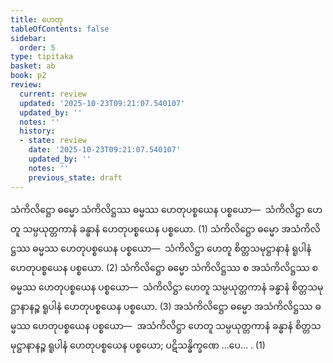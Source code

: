 ```yaml
---
title: ဟေတု
tableOfContents: false
sidebar:
  order: 5
type: tipitaka
basket: ab
book: p2
review:
  current: review
  updated: '2025-10-23T09:21:07.540107'
  updated_by: ''
  notes: ''
  history:
  - state: review
    date: '2025-10-23T09:21:07.540107'
    updated_by: ''
    notes: ''
    previous_state: draft
---
```



<ReviewStatus review={frontmatter.review} showDetails={true} />

<HypothesisAnnotation frontmatter={frontmatter} />

<DynamicBreadcrumb />

<Division number="51" book="p2" e="ch" v="38" p="385">

<Paragraph number="3951" book="p2">
သံကိလိဋ္ဌော ဓမ္မော သံကိလိဋ္ဌဿ ဓမ္မဿ ဟေတုပစ္စယေန ပစ္စယော—  သံကိလိဋ္ဌာ ဟေတူ သမ္ပယုတ္တကာနံ ခန္ဓာနံ ဟေတုပစ္စယေန ပစ္စယော. (1)
</Paragraph>

<Paragraph number="3952" book="p2">
သံကိလိဋ္ဌော ဓမ္မော အသံကိလိဋ္ဌဿ ဓမ္မဿ ဟေတုပစ္စယေန ပစ္စယော—  သံကိလိဋ္ဌာ ဟေတူ စိတ္တသမုဋ္ဌာနာနံ ရူပါနံ ဟေတုပစ္စယေန ပစ္စယော. (2)
</Paragraph>

<Paragraph number="3953" book="p2">
သံကိလိဋ္ဌော ဓမ္မော သံကိလိဋ္ဌဿ စ အသံကိလိဋ္ဌဿ စ ဓမ္မဿ ဟေတုပစ္စယေန ပစ္စယော—  သံကိလိဋ္ဌာ ဟေတူ သမ္ပယုတ္တကာနံ ခန္ဓာနံ စိတ္တသမုဋ္ဌာနာနဉ္စ ရူပါနံ ဟေတုပစ္စယေန ပစ္စယော. (3)
</Paragraph>

<Paragraph number="3954" book="p2">
အသံကိလိဋ္ဌော ဓမ္မော အသံကိလိဋ္ဌဿ ဓမ္မဿ ဟေတုပစ္စယေန ပစ္စယော—  အသံကိလိဋ္ဌာ ဟေတူ သမ္ပယုတ္တကာနံ ခန္ဓာနံ စိတ္တသမုဋ္ဌာနာနဉ္စ ရူပါနံ ဟေတုပစ္စယေန ပစ္စယော; ပဋိသန္ဓိက္ခဏေ …ပေ… . (1)
</Paragraph>
</Division>